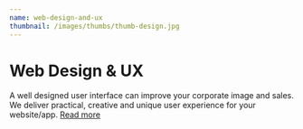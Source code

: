 ```yaml
---
name: web-design-and-ux
thumbnail: /images/thumbs/thumb-design.jpg
---
```


# Web Design & UX

A well designed user interface can improve your corporate image and sales. We deliver practical, creative and unique user experience for your website/app. [Read more](https://www.ssw.com.au/ssw/Consulting/UI-UX-Design.aspx)
